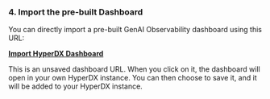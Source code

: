 ### 4. Import the pre-built Dashboard

You can directly import a pre-built GenAI Observability dashboard using this URL: 

[**Import HyperDX Dashboard**](https://www.hyperdx.io/dashboards?config=%7B%22_id%22%3A%2266bf2320c40e3a520add6e03%22%2C%22name%22%3A%22GenAI%20Observability%22%2C%22query%22%3A%22%22%2C%22charts%22%3A%5B%7B%22id%22%3A%22bsprr%22%2C%22name%22%3A%22Total%20GenAI%20Requests%22%2C%22x%22%3A0%2C%22y%22%3A2%2C%22w%22%3A3%2C%22h%22%3A2%2C%22series%22%3A%5B%7B%22table%22%3A%22metrics%22%2C%22type%22%3A%22number%22%2C%22aggFn%22%3A%22sum_rate%22%2C%22field%22%3A%22gen_ai.total.requests%20-%20Sum%22%2C%22where%22%3A%22telemetry.sdk.name%3A%5C%22openlit%5C%22%22%2C%22groupBy%22%3A%5B%5D%7D%5D%2C%22seriesReturnType%22%3A%22column%22%7D%2C%7B%22id%22%3A%22f2pi2%22%2C%22name%22%3A%22Total%20VectorDB%20Requests%22%2C%22x%22%3A3%2C%22y%22%3A2%2C%22w%22%3A3%2C%22h%22%3A2%2C%22series%22%3A%5B%7B%22table%22%3A%22metrics%22%2C%22type%22%3A%22number%22%2C%22aggFn%22%3A%22sum_rate%22%2C%22field%22%3A%22db.total.requests%20-%20Sum%22%2C%22where%22%3A%22telemetry.sdk.name%3A%5C%22openlit%5C%22%22%2C%22groupBy%22%3A%5B%5D%7D%5D%2C%22seriesReturnType%22%3A%22column%22%7D%2C%7B%22id%22%3A%22owhmy%22%2C%22name%22%3A%22Avg%20Usage%20Cost%22%2C%22x%22%3A9%2C%22y%22%3A2%2C%22w%22%3A3%2C%22h%22%3A2%2C%22series%22%3A%5B%7B%22table%22%3A%22metrics%22%2C%22type%22%3A%22number%22%2C%22aggFn%22%3A%22p50%22%2C%22field%22%3A%22gen_ai.usage.cost_bucket%20-%20Histogram%22%2C%22where%22%3A%22telemetry.sdk.name%3A%5C%22openlit%5C%22%22%2C%22groupBy%22%3A%5B%5D%2C%22numberFormat%22%3A%7B%22factor%22%3A1%2C%22output%22%3A%22currency%22%2C%22mantissa%22%3A2%2C%22thousandSeparated%22%3Atrue%2C%22average%22%3Afalse%2C%22decimalBytes%22%3Afalse%2C%22currencySymbol%22%3A%22%22%7D%2C%22color%22%3A%22%23b3d4ff%22%7D%5D%2C%22seriesReturnType%22%3A%22column%22%7D%2C%7B%22id%22%3A%22670j%22%2C%22name%22%3A%22Total%20Usage%20Tokens%22%2C%22x%22%3A6%2C%22y%22%3A2%2C%22w%22%3A3%2C%22h%22%3A2%2C%22series%22%3A%5B%7B%22table%22%3A%22metrics%22%2C%22type%22%3A%22number%22%2C%22aggFn%22%3A%22sum_rate%22%2C%22field%22%3A%22gen_ai.usage.total_tokens%20-%20Sum%22%2C%22where%22%3A%22telemetry.sdk.name%3A%5C%22openlit%5C%22%22%2C%22groupBy%22%3A%5B%5D%2C%22color%22%3A%22%230bb4ff%22%7D%5D%2C%22seriesReturnType%22%3A%22column%22%7D%2C%7B%22id%22%3A%221dja8w%22%2C%22name%22%3A%22Avg%20Request%20Duration%22%2C%22x%22%3A0%2C%22y%22%3A4%2C%22w%22%3A12%2C%22h%22%3A2%2C%22series%22%3A%5B%7B%22table%22%3A%22logs%22%2C%22type%22%3A%22time%22%2C%22aggFn%22%3A%22avg%22%2C%22field%22%3A%22duration%22%2C%22where%22%3A%22%22%2C%22groupBy%22%3A%5B%22gen_ai.environment%22%2C%22gen_ai.application_name%22%5D%7D%5D%2C%22seriesReturnType%22%3A%22column%22%7D%2C%7B%22id%22%3A%221ch83z%22%2C%22name%22%3A%22Top%20GenAI%20Models%20by%20Usage%22%2C%22x%22%3A0%2C%22y%22%3A6%2C%22w%22%3A4%2C%22h%22%3A4%2C%22series%22%3A%5B%7B%22table%22%3A%22logs%22%2C%22type%22%3A%22table%22%2C%22aggFn%22%3A%22count%22%2C%22where%22%3A%22%22%2C%22groupBy%22%3A%5B%22gen_ai.request.model%22%5D%2C%22color%22%3A%22%230bb4ff%22%7D%5D%2C%22seriesReturnType%22%3A%22column%22%7D%2C%7B%22id%22%3A%221jcxpe%22%2C%22name%22%3A%22GenAI%20Requests%20by%20Platfom%22%2C%22x%22%3A4%2C%22y%22%3A6%2C%22w%22%3A4%2C%22h%22%3A2%2C%22series%22%3A%5B%7B%22table%22%3A%22logs%22%2C%22type%22%3A%22table%22%2C%22aggFn%22%3A%22count%22%2C%22where%22%3A%22%22%2C%22groupBy%22%3A%5B%22gen_ai.system%22%5D%7D%5D%2C%22seriesReturnType%22%3A%22column%22%7D%2C%7B%22id%22%3A%22r6xow%22%2C%22name%22%3A%22GenAI%20Requests%20by%20System%22%2C%22x%22%3A8%2C%22y%22%3A6%2C%22w%22%3A4%2C%22h%22%3A2%2C%22series%22%3A%5B%7B%22table%22%3A%22logs%22%2C%22type%22%3A%22table%22%2C%22aggFn%22%3A%22count%22%2C%22where%22%3A%22%22%2C%22groupBy%22%3A%5B%22gen_ai.operation.name%22%5D%7D%5D%2C%22seriesReturnType%22%3A%22column%22%7D%2C%7B%22id%22%3A%226rdog%22%2C%22name%22%3A%22GenAI%20Requests%20by%20Environment%22%2C%22x%22%3A4%2C%22y%22%3A8%2C%22w%22%3A4%2C%22h%22%3A2%2C%22series%22%3A%5B%7B%22table%22%3A%22logs%22%2C%22type%22%3A%22table%22%2C%22aggFn%22%3A%22count%22%2C%22where%22%3A%22%22%2C%22groupBy%22%3A%5B%22gen_ai.environment%22%5D%7D%5D%2C%22seriesReturnType%22%3A%22column%22%7D%2C%7B%22id%22%3A%22gln0a%22%2C%22name%22%3A%22GenAI%20Requests%20by%20Application%22%2C%22x%22%3A8%2C%22y%22%3A8%2C%22w%22%3A4%2C%22h%22%3A2%2C%22series%22%3A%5B%7B%22table%22%3A%22logs%22%2C%22type%22%3A%22table%22%2C%22aggFn%22%3A%22count%22%2C%22where%22%3A%22%22%2C%22groupBy%22%3A%5B%22gen_ai.application_name%22%5D%7D%5D%2C%22seriesReturnType%22%3A%22column%22%7D%2C%7B%22id%22%3A%2214bopp%22%2C%22name%22%3A%22Average%20Token%20Consumption%20vs%20Average%20Cost%20%22%2C%22x%22%3A0%2C%22y%22%3A10%2C%22w%22%3A12%2C%22h%22%3A2%2C%22series%22%3A%5B%7B%22table%22%3A%22logs%22%2C%22type%22%3A%22time%22%2C%22aggFn%22%3A%22avg%22%2C%22field%22%3A%22gen_ai.usage.input_tokens%22%2C%22where%22%3A%22telemetry.sdk.name%3Aopenlit%22%2C%22groupBy%22%3A%5B%5D%7D%2C%7B%22table%22%3A%22logs%22%2C%22type%22%3A%22time%22%2C%22aggFn%22%3A%22avg%22%2C%22field%22%3A%22gen_ai.usage.output_tokens%22%2C%22where%22%3A%22telemetry.sdk.name%3Aopenlit%22%2C%22groupBy%22%3A%5B%5D%7D%2C%7B%22table%22%3A%22logs%22%2C%22type%22%3A%22time%22%2C%22aggFn%22%3A%22avg%22%2C%22field%22%3A%22gen_ai.usage.cost%22%2C%22where%22%3A%22telemetry.sdk.name%3Aopenlit%22%2C%22groupBy%22%3A%5B%5D%7D%5D%2C%22seriesReturnType%22%3A%22column%22%7D%2C%7B%22id%22%3A%221jqc2e%22%2C%22name%22%3A%22GenAI%20Requests%22%2C%22x%22%3A0%2C%22y%22%3A12%2C%22w%22%3A12%2C%22h%22%3A2%2C%22series%22%3A%5B%7B%22table%22%3A%22logs%22%2C%22type%22%3A%22search%22%2C%22aggFn%22%3A%22count%22%2C%22where%22%3A%22telemetry.sdk.name%3Aopenlit%22%2C%22groupBy%22%3A%5B%5D%7D%5D%2C%22seriesReturnType%22%3A%22column%22%7D%2C%7B%22id%22%3A%22l2psc%22%2C%22name%22%3A%22%22%2C%22x%22%3A0%2C%22y%22%3A0%2C%22w%22%3A12%2C%22h%22%3A2%2C%22series%22%3A%5B%7B%22table%22%3A%22logs%22%2C%22type%22%3A%22markdown%22%2C%22aggFn%22%3A%22count%22%2C%22where%22%3A%22%22%2C%22groupBy%22%3A%5B%5D%2C%22content%22%3A%22%23%20GenAI%20Observability%5CnThis%20dashboard%20displays%20the%20usage%20stats%20of%20LLMs%2C%20Vector%20Databases%20and%20GPUs%2C%20tracking%20OpenTelemetry%20Traces%20and%20Metrics%20sent%20using%20%5BOpenLIT%5D(https%3A%2F%2Fgithub.com%2Fopenlit%2Fopenlit)%22%7D%5D%2C%22seriesReturnType%22%3A%22column%22%7D%5D%2C%22tags%22%3A%5B%22GenAI%22%5D%2C%22id%22%3A%22%22%7D)

This is an unsaved dashboard URL. When you click on it, the dashboard will open in your own HyperDX instance. You can then choose to save it, and it will be added to your HyperDX instance.
